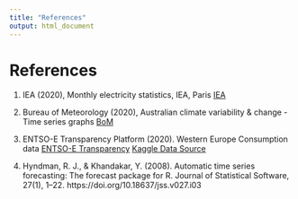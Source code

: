 ```yaml
---
title: "References"
output: html_document
---
```



# References 

1. IEA (2020), Monthly electricity statistics, IEA, Paris [IEA](https://www.iea.org/reports/monthly-electricity-statistics)

2. Bureau of Meteorology (2020), Australian climate variability & change - Time series graphs
[BoM](http://www.bom.gov.au/climate/change/index.shtml#tabs=Tracker&tracker=timeseries&tQ=graph%3Drain%26area%3Daus%26season%3Dallmonths%26ave_yr%3DT)

3. ENTSO-E Transparency Platform (2020). Western Europe Consumption data [ENTSO-E Transparency](https://transparency.entsoe.eu/)
[Kaggle Data Source](https://www.kaggle.com/francoisraucent/western-europe-power-consumption?select=it.csv)

4. Hyndman, R. J., & Khandakar, Y. (2008). Automatic time series forecasting: The forecast package for R. Journal of Statistical Software, 27(1), 1–22. https://doi.org/10.18637/jss.v027.i03
